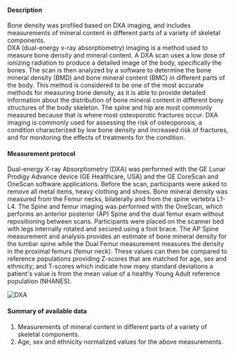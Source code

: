 #### Description

Bone density was profiled based on DXA imaging, and includes measurements of mineral content in different parts of a variety of skeletal components.  
DXA (dual-energy x-ray absorptiometry) imaging is a method used to measure bone density and mineral content. A DXA scan uses a low dose of ionizing radiation to produce a detailed image of the body, specifically the bones. The scan is then analyzed by a software to determine the bone mineral density (BMD) and bone mineral content (BMC) in different parts of the body. This method is considered to be one of the most accurate methods for measuring bone density, as it is able to provide detailed information about the distribution of bone mineral content in different bony structures of the body skeleton. The spine and hip are most commonly measured because that is where most osteoporotic fractures occur. DXA imaging is commonly used for assessing the risk of osteoporosis, a condition characterized by low bone density and increased risk of fractures, and for monitoring the effects of treatments for the condition.  

#### Measurement protocol

Dual-energy X-ray Absorptiometry (DXA) was performed with the GE Lunar Prodigy Advance device (GE Healthcare, USA) and the GE CoreScan and OneScan software applications. Before the scan, participants were asked to remove all metal items, heavy clothing and shoes. Bone mineral density was measured from the Femur necks, bilaterally and from the spine vertebra L1-L4. The Spine and femur imaging was performed with the OneScan, which performs an anterior posterior (AP) Spine and the dual femur exam without repositioning between scans. Participants were placed on the scanner bed with legs internally rotated and secured using a foot brace. 
The AP Spine measurement and analysis provides an estimate of bone mineral density for the lumbar spine while the Dual Femur measurement measures the density in the proximal femurs (femur neck). These values can then be compared to reference populations providing Z-scores that are matched for age, sex and ethnicity; and T-scores which indicate how many standard deviations a patient's value is from the mean value of a healthy Young Adult reference population (NHANES).  

![DXA](/md/folders/11/dxa_machine.jpeg)


#### Summary of available data

1. Measurements of mineral content in different parts of a variety of skeletal components.
2. Age, sex and ethnicity normalized values for the above measurements.
